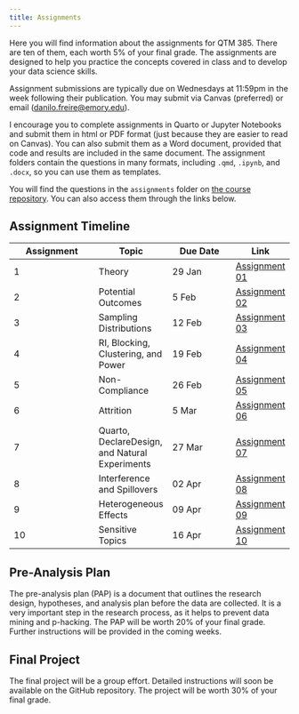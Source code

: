 ```yaml
---
title: Assignments
---
```


Here you will find information about the assignments for QTM 385. There are ten of them, each worth 5% of your final grade. The assignments are designed to help you practice the concepts covered in class and to develop your data science skills.

Assignment submissions are typically due on Wednesdays at 11:59pm in the week following their publication. You may submit via Canvas (preferred) or email (<danilo.freire@emory.edu>).

I encourage you to complete assignments in Quarto or Jupyter Notebooks and submit them in html or PDF format (just because they are easier to read on Canvas). You can also submit them as a Word document, provided that code and results are included in the same document. The assignment folders contain the questions in many formats, including `.qmd`, `.ipynb`, and `.docx`, so you can use them as templates.

You will find the questions in the `assignments` folder on [the course repository](https://github.com/danilofreire/qtm385/tree/main/assignments). You can also access them through the links below.

## Assignment Timeline

| Assignment | Topic | Due Date | Link |
|------------|-------|----------|------|
| 1          | Theory | 29 Jan | [Assignment 01](https://github.com/danilofreire/qtm385/blob/main/assignments/01-assignment) |
| 2          | Potential Outcomes | 5 Feb | [Assignment 02](https://github.com/danilofreire/qtm385/blob/main/assignments/02-assignment) |
| 3          | Sampling Distributions | 12 Feb | [Assignment 03](https://github.com/danilofreire/qtm385/blob/main/assignments/03-assignment) |
| 4          | RI, Blocking, Clustering, and Power | 19 Feb | [Assignment 04](https://github.com/danilofreire/qtm385/blob/main/assignments/04-assignment) |
| 5          | Non-Compliance | 26 Feb | [Assignment 05](https://github.com/danilofreire/qtm385/blob/main/assignments/05-assignment) |
| 6          | Attrition | 5 Mar | [Assignment 06](https://github.com/danilofreire/qtm385/blob/main/assignments/06-assignment) |
| 7          | Quarto, DeclareDesign, and Natural Experiments | 27 Mar | [Assignment 07](https://github.com/danilofreire/qtm385/blob/main/assignments/07-assignment) |
| 8          | Interference and Spillovers | 02 Apr | [Assignment 08](https://github.com/danilofreire/qtm385/blob/main/assignments/08-assignment) |
| 9          | Heterogeneous Effects | 09 Apr | [Assignment 09](https://github.com/danilofreire/qtm385/blob/main/assignments/09-assignment) |
| 10          | Sensitive Topics | 16 Apr | [Assignment 10](https://github.com/danilofreire/qtm385/blob/main/assignments/10-assignment) |

## Pre-Analysis Plan

The pre-analysis plan (PAP) is a document that outlines the research design, hypotheses, and analysis plan before the data are collected. It is a very important step in the research process, as it helps to prevent data mining and p-hacking. The PAP will be worth 20% of your final grade. Further instructions will be provided in the coming weeks.

## Final Project

The final project will be a group effort. Detailed instructions will soon be available on the GitHub repository. The project will be worth 30% of your final grade.
